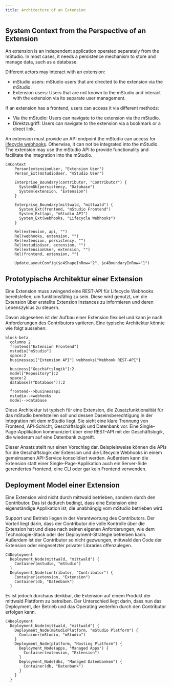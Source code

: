 ```yaml
---
title: Architecture of an Extension
---
```


## System Context from the Perspective of an Extension

An extension is an independent application operated separately from the mStudio.
In most cases, it needs a persistence mechanism to store and manage data, such as a database.

Different actors may interact with an extension:

- mStudio users: mStudio users that are directed to the extension via the mStudio.
- Extension users: Users that are not known to the mStudio and interact with the extension via its separate user management.

If an extension has a frontend, users can access it via different methods:

- Via the mStudio: Users can navigate to the extension via the mStudio.
- Direktzugriff: Users can navigate to the extension via a bookmark or a direct link.

An extension must provide an API endpoint the mStudio can access for [lifecycle webhooks](../concepts/lifecycle-webhooks).
Otherwise, it can not be integrated into the mStudio.
The extension may use the mStudio API to provide functionality and facilitate the integration into the mStudio.

```mermaid
C4Context
    Person(extensionUser, "Extension User")
    Person_Ext(mstudioUser, "mStudio User")

    Enterprise_Boundary(contributor, "Contributor") {
      SystemDb(persistency, "Database")
      System(extension, "Extension")
    }

    Enterprise_Boundary(mittwald, "mittwald") {
      System_Ext(frontend, "mStudio Frontend")
      System_Ext(api, "mStudio API")
      System_Ext(webhooks, "Lifecycle Webhooks")
    }

    Rel(extension, api, "")
    Rel(webhooks, extension, "")
    Rel(extension, persistency, "")
    Rel(mstudioUser, extension, "")
    Rel(extensionUser, extension, "")
    Rel(frontend, extension, "")

    UpdateLayoutConfig($c4ShapeInRow="2", $c4BoundaryInRow="1")
```

## Prototypische Architektur einer Extension

Eine Extension muss zwingend eine REST-API für Lifecycle Webhooks bereitstellen, um funktionsfähig zu sein.
Diese wird genutzt, um die Extension über erstellte Extension Instances zu informieren und deren Lebenszyklus zu steuern.

Davon abgesehen ist der Aufbau einer Extension flexibel und kann je nach Anforderungen des Contributors variieren.
Eine typische Architektur könnte wie folgt aussehen:

```mermaid
block-beta
  columns 2
  frontend["Extension Frontend"]
  mstudio["mStudio"]
  space:2
  businessapi["Extension API"] webhooks["Webhook REST-API"]

  business["Geschäftslogik"]:2
  model["Repository"]:2
  space:2
  database[("Database")]:2

  frontend-->businessapi
  mstudio-->webhooks
  model-->database
```

Diese Architektur ist typisch für eine Extension, die Zusatzfunktionalität für das mStudio bereitstellen soll
und dessen Daseinsberechtigung in der Integration mit dem mStudio liegt.
Sie sieht eine klare Trennung von Frontend, API-Schicht, Geschäftslogik und Datenbank vor.
Eine Single-Page-Applikation kommuniziert über eine REST-API mit der Geschäftslogik, die wiederum auf eine Datenbank zugreift.

Dieser Ansatz stellt nur einen Vorschlag dar.
Beispielsweise können die APIs für die Geschäftslogik der Extension und die Lifecycle Webhooks in einem gemeinsamen API-Service konsolidiert werden.
Außerdem kann die Extension statt einer Single-Page-Applikation
auch ein Server-Side gerendertes Frontend, eine CLI oder gar kein Frontend verwenden.

## Deployment Model einer Extension

Eine Extension wird nicht durch mittwald betrieben, sondern durch den Contributor.
Das ist dadurch bedingt, dass eine Extension eine eigenständige Applikation ist, die unabhängig vom mStudio betrieben wird.

Support und Betrieb liegen in der Verantwortung des Contributors.
Der Vorteil liegt darin, dass der Contributor die volle Kontrolle über die Extension hat
und diese nach seinen eigenen Anforderungen, wie dem Technologie-Stack oder der Deployment-Strategie betreiben kann.
Außerdem ist der Contributor so nicht gezwungen, mittwald den Code der Extension oder eingesetzter privater Libraries offenzulegen.

```mermaid
C4Deployment
  Deployment_Node(mittwald, "mittwald") {
    Container(mstudio, "mStudio")
  }
  Deployment_Node(contributor, "Contributor") {
    Container(extension, "Extension")
    Container(db, "Datenbank")
  }
```

Es ist jedoch durchaus denkbar, die Extension auf einem Produkt der mittwald Plattform zu betreiben.
Der Unterschied liegt darin, dass nun das Deployment, der Betrieb und das Operating weiterhin durch den Contributor erfolgen kann.

```mermaid
C4Deployment
  Deployment_Node(mittwald, "mittwald") {
    Deployment_Node(mStudioPlatform, "mStudio Platform") {
      Container(mStudio, "mStudio")
    }
    Deployment_Node(platform, "Hosting Platform") {
      Deployment_Node(apps, "Managed Apps") {
        Container(extension, "Extension")
      }
      Deployment_Node(dbs, "Managed Datenbanken") {
        Container(db, "Datenbank")
      }
    }
  }
```
